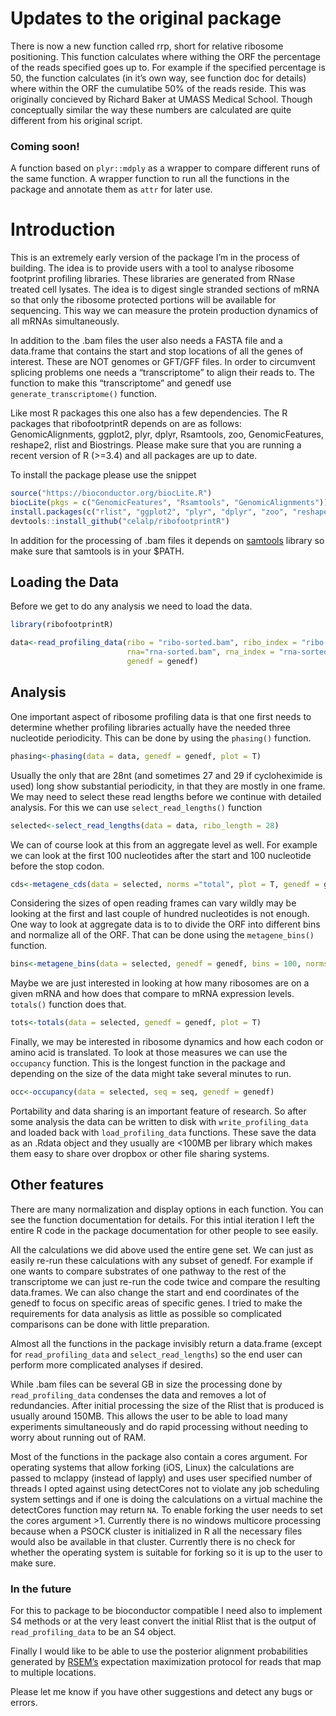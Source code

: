 # Updates to the original package

There is now a new function called rrp, short for relative ribosome positioning. This function calculates where withing the ORF the percentage of the reads specified goes up to. For example if the specified percentage is 50, the function calculates (in it's own way, see function doc for details) where within the ORF the cumulatibe 50% of the reads reside. This was originally concieved by Richard Baker at UMASS Medical School. Though conceptually similar the way these numbers are calculated are quite different from his original script. 

### Coming soon!
A function based on `plyr::mdply` as a wrapper to compare different runs of the same function. 
A wrapper function to run all the functions in the package and annotate them as `attr` for later use. 


# Introduction

This is an extremely early version of the package I'm in the process of building. The idea is to provide users with a tool to analyse ribosome footprint profiling libraries. These libraries are generated from RNase treated cell lysates. The idea is to digest single stranded sections of mRNA so that only the ribosome protected portions will be available for sequencing. This way we can measure the protein production dynamics of all mRNAs simultaneously. 

In addition to the .bam files the user also needs a FASTA file and a data.frame that contains the start and stop locations of all the genes of interest. These are NOT genomes or GFT/GFF files. In order to circumvent splicing problems one needs a "transcriptome" to align their reads to. The function to make this "transcriptome" and genedf use `generate_transcriptome()` function. 

Like most R packages this one also has a few dependencies. The R packages that ribofootprintR depends on are as follows:
GenomicAlignments, ggplot2, plyr, dplyr, Rsamtools, zoo, GenomicFeatures, reshape2, rlist and Biostrings. Please make sure that you are running a recent version of R (>=3.4) and all packages are up to date. 

To install the package please use the snippet

```r
source("https://bioconductor.org/biocLite.R")
biocLite(pkgs = c("GenomicFeatures", "Rsamtools", "GenomicAlignments"))
install.packages(c("rlist", "ggplot2", "plyr", "dplyr", "zoo", "reshape2"))
devtools::install_github("celalp/ribofootprintR")
```


In addition for the processing of .bam files it depends on [samtools](http://www.htslib.org/) library so make sure that samtools is in your $PATH.

## Loading the Data
Before we get to do any analysis we need to load the data. 

```r
library(ribofootprintR)
```

```r
data<-read_profiling_data(ribo = "ribo-sorted.bam", ribo_index = "ribo-sorted.bam.bai", 
                          rna="rna-sorted.bam", rna_index = "rna-sorted.bam.bai", 
                          genedf = genedf)
```

## Analysis
One important aspect of ribosome profiling data is that one first needs to determine whether profiling libraries actually have the needed three nucleotide periodicity. This can be done by using the `phasing()` function. 

```r
phasing<-phasing(data = data, genedf = genedf, plot = T)
```

Usually the only that are 28nt (and sometimes 27 and 29 if cycloheximide is used) long show substantial periodicity, in that they are mostly in one frame. We may need to select these read lengths before we continue with detailed analysis. For this we can use `select_read_lengths()` function

```r
selected<-select_read_lengths(data = data, ribo_length = 28)
```

We can of course look at this from an aggregate level as well. For example we can look at the first 100 nucleotides after the start and 100 nucleotide before the stop codon. 


```r
cds<-metagene_cds(data = selected, norms ="total", plot = T, genedf = genedf)
```

Considering the sizes of open reading frames can vary wildly may be looking at the first and last couple of hundred nucleotides is not enough. One way to look at aggregate data is to to divide the ORF into different bins and normalize all of the ORF. That can be done using the `metagene_bins()` function. 

```r
bins<-metagene_bins(data = selected, genedf = genedf, bins = 100, norms = "total", simplify = "none", plot = T)
```

Maybe we are just interested in looking at how many ribosomes are on a given mRNA and how does that compare to mRNA expression levels. `totals()` function does that.

```r
tots<-totals(data = selected, genedf = genedf, plot = T)
```

Finally, we may be interested in ribosome dynamics and how each codon or amino acid is translated. To look at those measures we can use the `occupancy` function. This is the longest function in the package and depending on the size of the data might take several minutes to run. 

```r
occ<-occupancy(data = selected, seq = seq, genedf = genedf)
```

Portability and data sharing is an important feature of research. So after some analysis the data can be written to disk with `write_profiling_data` and loaded back with `load_profiling_data` functions. These save the data as an .Rdata object and they usually are <100MB per library which makes them easy to share over dropbox or other file sharing systems. 

## Other features

There are many normalization and display options in each function. You can see the function documentation for details. For this intial iteration I left the entire R code in the package documentation for other people to see easily. 

All the calculations we did above used the entire gene set. We can just as easily re-run these calculations with any subset of genedf. For example if one wants to compare substrates of one pathway to the rest of the transcriptome we can just re-run the code twice and compare the resulting data.frames. We can also change the start and end coordinates of the genedf to focus on specific areas of specific genes. I tried to make the requirements for data analysis as little as possible so complicated comparisons can be done with little preparation. 

Almost all the functions in the package invisibly return a data.frame (except for `read_profiling_data` and `select_read_lengths`) so the end user can perform more complicated analyses if desired. 

While .bam files can be several GB in size the processing done by `read_profiling_data` condenses the data and removes a lot of redundancies. After initial processing the size of the Rlist that is produced is usually around 150MB. This allows the user to be able to load many experiments simultaneously and do rapid processing without needing to worry about running out of RAM. 

Most of the functions in the package also contain a cores argument. For operating systems that allow forking (iOS, Linux) the calculations are passed to mclappy (instead of lapply) and uses user specified number of threads I opted against using detectCores not to violate any job scheduling system settings and if one is doing the calculations on a virtual machine the detectCores function may return `NA`. To enable forking the user needs to set the cores argument >1. Currently there is no windows multicore processing because when a PSOCK cluster is initialized in R all the necessary files would also be available in that cluster. Currently there is no check for whether the operating system is suitable for forking so it is up to the user to make sure. 

### In the future

For this to package to be bioconductor compatible I need also to implement S4 methods or at the very least convert the initial Rlist that is the output of `read_profiling_data` to be an S4 object. 

Finally I would like to be able to use the posterior alignment probabilities generated by [RSEM's](https://deweylab.github.io/RSEM/) expectation maximization protocol for reads that map to multiple locations. 

Please let me know if you have other suggestions and detect any bugs or errors. 

